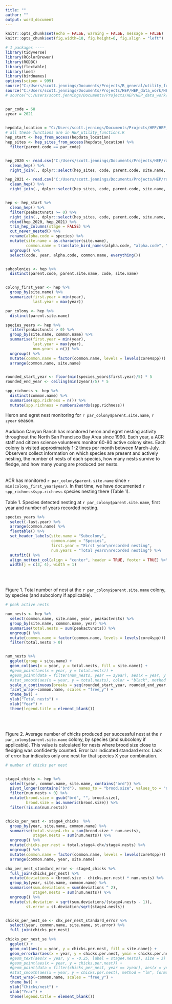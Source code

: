 ```yaml
---
title: ""
author: ""
output: word_document
---
```



```r
knitr::opts_chunk$set(echo = FALSE, warning = FALSE, message = FALSE)
knitr::opts_chunk$set(fig.width=10, fig.height=6, fig.align = "left") 
```


```r


# 1 packages ----
library(tidyverse)
library(RColorBrewer)
library(RODBC)
library(flextable)
library(lme4)
library(birdnames)
options(scipen = 999)
source("C:/Users/scott.jennings/Documents/Projects/R_general/utility_functions/numbers2words.R")
source("C:/Users/scott.jennings/Documents/Projects/HEP/HEP_data_work/HEP_code/HEP_utility_functions.R")
# source("C:/Users/scott.jennings/Documents/Projects/HEP/HEP_data_work/HEP_code/HEP_data_summary_functions.R")


par_code = 68
zyear = 2021
  
```



```r


hepdata_location = "C:/Users/scott.jennings/Documents/Projects/HEP/HEP_data_work/HEP_data/HEPDATA.accdb"
# all these functions are in HEP_utility_functions.R
hep_start <- hep_from_access(hepdata_location)
hep_sites <- hep_sites_from_access(hepdata_location) %>% 
  filter(parent.code == par_code)


hep_2020 <- read.csv("C:/Users/scott.jennings/Documents/Projects/HEP/rawhep_to_HEPDATA/data/as_HEPDATA/HEPDATA_2020.csv") %>% 
  clean_hep() %>% 
  right_join(., dplyr::select(hep_sites, code, parent.code, site.name, parent.site.name, county, subregion))

hep_2021 <- read.csv("C:/Users/scott.jennings/Documents/Projects/HEP/rawhep_to_HEPDATA/data/as_HEPDATA/HEPDATA_2021.csv") %>% 
  clean_hep() %>% 
  right_join(., dplyr::select(hep_sites, code, parent.code, site.name, parent.site.name, county, subregion))


hep <- hep_start %>% 
  clean_hep() %>% 
  filter(peakactvnsts >= 0) %>% 
  right_join(., dplyr::select(hep_sites, code, parent.code, site.name, parent.site.name, county, subregion))  %>% # this is a filtering join to par_code
  rbind(hep_2020, hep_2021) %>% 
  trim_hep_columns(stage = FALSE) %>% 
  cut_never_nested() %>% 
  rename(alpha.code = species) %>% 
  mutate(site.name = as.character(site.name),
         common.name = translate_bird_names(alpha.code, "alpha.code", "common.name")) %>%  
  ungroup() %>% 
  select(code, year, alpha.code, common.name, everything())


subcolonies <- hep %>% 
  distinct(parent.code, parent.site.name, code, site.name)


colony_first_year <- hep %>% 
  group_by(site.name) %>% 
  summarize(first.year = min(year),
            last.year = max(year))

par_colony <- hep %>% 
  distinct(parent.site.name)

species_years <- hep %>% 
  filter(peakactvnsts > 0) %>% 
  group_by(site.name, common.name) %>% 
  summarise(first.year = min(year),
            last.year = max(year),
            num.years = n()) %>% 
  ungroup() %>% 
  mutate(common.name = factor(common.name, levels = levels(core4spp))) %>% 
  arrange(common.name, site.name)


rounded_start_year <- floor(min(species_years$first.year)/5) * 5
rounded_end_year <- ceiling(min(zyear)/5) * 5

spp_richness <- hep %>% 
  distinct(common.name) %>% 
  summarise(spp.richness = n()) %>% 
  mutate(spp.richness = numbers2words(spp.richness))

```
Heron and egret nest monitoring for `r par_colony$parent.site.name`, `r zyear` season.
\
\
Audubon Canyon Ranch has monitored heron and egret nesting activity throughout the North San Francisco Bay Area since 1990. Each year, a ACR staff and citizen science volunteers monitor 60-80 active colony sites. Each colony is visited approximately 1-2 times per month between March-July. Observers collect information on which species are present and actively nesting, the number of nests of each species, how many nests survive to fledge, and how many young are produced per nests.  
\
\
ACR has monitored `r par_colony$parent.site.name` since `r min(colony_first_year$year)`. In that time, we have documented `r spp_richness$spp.richness` species nesting there (Table 1).
\
\
Table 1. Species detected nesting at `r par_colony$parent.site.name`, first year and number of years recorded nesting.
```r
species_years %>% 
  select(-last.year) %>% 
  arrange(common.name) %>% 
  flextable() %>% 
  set_header_labels(site.name = "Subcolony",
                    common.name = "Species",
                    first.year = "First year\nrecorded nesting",
                    num.years = "Total years\nrecorded nesting") %>% 
  autofit() %>% 
  align_nottext_col(align = "center", header = TRUE, footer = TRUE) %>% 
  width(j = c(3, 4), width = 1)

```
\
\






Figure 1. Total number of nest at the `r par_colony$parent.site.name` colony, by species (and subcolony if applicable).
```r

# peak active nests

num_nests <- hep %>% 
  select(common.name, site.name, year, peakactvnsts) %>% 
  group_by(site.name, common.name, year) %>% 
  summarise(total.nests = sum(peakactvnsts)) %>% 
  ungroup() %>% 
  mutate(common.name = factor(common.name, levels = levels(core4spp))) %>% 
  filter(total.nests > 0)


num_nests %>% 
  ggplot(group = site.name) +
  geom_col(aes(x = year, y = total.nests, fill = site.name)) +
  #geom_point(aes(x = year, y = total.nests)) +
  #geom_point(data = filter(num_nests, year == zyear), aes(x = year, y = total.nests), color = "red", size = 2) +
  #stat_smooth(aes(x = year, y = total.nests), color = "black", method = "lm", formula = y ~ x + I(x^2), se = FALSE) +
  scale_x_continuous(breaks = seq(rounded_start_year, rounded_end_year, by = 5), labels = seq(rounded_start_year, rounded_end_year, by = 5)) +
  facet_wrap(~common.name, scales = "free_y") +
  theme_bw() +
  ylab("Total nests") +
  xlab("Year") +
  theme(legend.title = element_blank()) 

```
\
\


Figure 2. Average number of chicks produced per successful nest at the `r par_colony$parent.site.name` colony, by species (and subcolony if applicable). This value is calculated for nests where brood size close to fledging was confidently counted. Error bar indicated standard error. Lack of error bar indicates only one nest for that species X year combination.
```r

# number of chicks per nest


stage4_chicks <- hep %>% 
  select(year, common.name, site.name, contains("brd")) %>% 
  pivot_longer(contains("brd"), names_to = "brood.size", values_to = "num.nests") %>% 
  filter(num.nests > 0) %>% 
  mutate(brood.size = gsub("brd", "", brood.size),
         brood.size = as.numeric(brood.size)) %>% 
  filter(!is.na(num.nests))


chicks_per_nest <- stage4_chicks  %>% 
  group_by(year, site.name, common.name) %>% 
  summarise(total.stage4.chx = sum(brood.size * num.nests),
            stage4.nests = sum(num.nests)) %>% 
  ungroup() %>% 
  mutate(chicks.per.nest = total.stage4.chx/stage4.nests) %>% 
  ungroup() %>% 
  mutate(common.name = factor(common.name, levels = levels(core4spp))) %>% 
  arrange(common.name, year, site.name)

chx_per_nest_standard_error <- stage4_chicks %>% 
  full_join(chicks_per_nest) %>% 
  mutate(deviations = (brood.size - chicks.per.nest) * num.nests) %>% 
  group_by(year, site.name, common.name) %>% 
  summarise(sum.deviations = sum(deviations ^ 2),
            stage4.nests = sum(num.nests)) %>% 
  ungroup() %>% 
  mutate(st.deviation = sqrt(sum.deviations/(stage4.nests - 1)),
         st.error = st.deviation/sqrt(stage4.nests))


chicks_per_nest_se <- chx_per_nest_standard_error %>% 
  select(year, common.name, site.name, st.error) %>% 
  full_join(chicks_per_nest)

chicks_per_nest_se %>% 
  ggplot() +
  geom_col(aes(x = year, y = chicks.per.nest, fill = site.name)) +
  geom_errorbar(aes(x = year, y = chicks.per.nest, ymin = chicks.per.nest - st.error, ymax = chicks.per.nest + st.error)) +
  #geom_text(aes(x = year, y = -0.25, label = stage4.nests), size = 3) +
  #geom_point(aes(x = year, y = chicks.per.nest)) +
  #geom_point(data = filter(chicks_per_nest, year == zyear), aes(x = year, y = chicks.per.nest), color = "red", size = 2) +
  #stat_smooth(aes(x = year, y = chicks.per.nest), method = "lm", formula = y ~ 1, color = "black", se = FALSE) +
  facet_wrap(~common.name, scales = "free_y") +
  theme_bw() +
  ylab("Chicks/nest") +
  xlab("Year") +
  theme(legend.title = element_blank())

  


```
\
\

